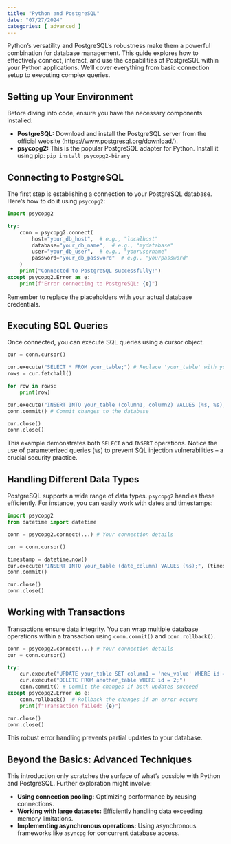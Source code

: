 ```yaml
---
title: "Python and PostgreSQL"
date: "07/27/2024"
categories: [ advanced ]
---
```



Python's versatility and PostgreSQL's robustness make them a powerful combination for database management. This guide explores how to effectively connect, interact, and use the capabilities of PostgreSQL within your Python applications.  We'll cover everything from basic connection setup to executing complex queries.

## Setting up Your Environment

Before diving into code, ensure you have the necessary components installed:

* **PostgreSQL:** Download and install the PostgreSQL server from the official website ([https://www.postgresql.org/download/](https://www.postgresql.org/download/)).
* **psycopg2:** This is the popular PostgreSQL adapter for Python. Install it using pip:  `pip install psycopg2-binary`

## Connecting to PostgreSQL

The first step is establishing a connection to your PostgreSQL database.  Here's how to do it using `psycopg2`:

```python
import psycopg2

try:
    conn = psycopg2.connect(
        host="your_db_host",  # e.g., "localhost"
        database="your_db_name",  # e.g., "mydatabase"
        user="your_db_user",  # e.g., "yourusername"
        password="your_db_password"  # e.g., "yourpassword"
    )
    print("Connected to PostgreSQL successfully!")
except psycopg2.Error as e:
    print(f"Error connecting to PostgreSQL: {e}")
```

Remember to replace the placeholders with your actual database credentials.


## Executing SQL Queries

Once connected, you can execute SQL queries using a cursor object.

```python
cur = conn.cursor()

cur.execute("SELECT * FROM your_table;") # Replace 'your_table' with your table name
rows = cur.fetchall()

for row in rows:
    print(row)

cur.execute("INSERT INTO your_table (column1, column2) VALUES (%s, %s);", ('value1', 'value2')) # Use parameterized queries to prevent SQL injection
conn.commit() # Commit changes to the database

cur.close()
conn.close()
```

This example demonstrates both `SELECT` and `INSERT` operations.  Notice the use of parameterized queries (`%s`) to prevent SQL injection vulnerabilities – a crucial security practice.


## Handling Different Data Types

PostgreSQL supports a wide range of data types.  `psycopg2` handles these efficiently.  For instance, you can easily work with dates and timestamps:


```python
import psycopg2
from datetime import datetime

conn = psycopg2.connect(...) # Your connection details

cur = conn.cursor()

timestamp = datetime.now()
cur.execute("INSERT INTO your_table (date_column) VALUES (%s);", (timestamp,))
conn.commit()

cur.close()
conn.close()
```

##  Working with Transactions

Transactions ensure data integrity. You can wrap multiple database operations within a transaction using `conn.commit()` and `conn.rollback()`.


```python
conn = psycopg2.connect(...) # Your connection details
cur = conn.cursor()

try:
    cur.execute("UPDATE your_table SET column1 = 'new_value' WHERE id = 1;")
    cur.execute("DELETE FROM another_table WHERE id = 2;")
    conn.commit() # Commit the changes if both updates succeed
except psycopg2.Error as e:
    conn.rollback()  # Rollback the changes if an error occurs
    print(f"Transaction failed: {e}")

cur.close()
conn.close()

```

This robust error handling prevents partial updates to your database.


##  Beyond the Basics: Advanced Techniques

This introduction only scratches the surface of what's possible with Python and PostgreSQL.  Further exploration might involve:

* **Using connection pooling:** Optimizing performance by reusing connections.
* **Working with large datasets:** Efficiently handling data exceeding memory limitations.
* **Implementing asynchronous operations:**  Using asynchronous frameworks like `asyncpg` for concurrent database access.